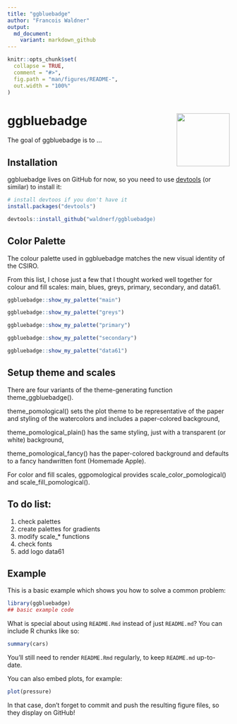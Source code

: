 ```yaml
---
title: "ggbluebadge"
author: "Francois Waldner"
output:
  md_document:
    variant: markdown_github
---
```


<!-- README.md is generated from README.Rmd. Please edit that file -->

```r
knitr::opts_chunk$set(
  collapse = TRUE,
  comment = "#>",
  fig.path = "man/figures/README-",
  out.width = "100%"
)
```

# ggbluebadge <img src="man/figures/logo.png" align="right" width="120" />

<!-- badges: start -->
<!-- badges: end -->

The goal of ggbluebadge is to ...

## Installation

ggbluebadge lives on GitHub for now, so you need to use [devtools](https://cran.r-project.org/web/packages/devtools/index.html) (or similar) to install it:

``` r
# install devtoos if you don't have it
install.packages("devtools")

devtools::install_github("waldnerf/ggbluebadge)
```

## Color Palette

The colour palette used in ggbluebadge matches the new visual identity of the CSIRO.

From this list, I chose just a few that I thought worked well together for colour and fill scales: main, blues, greys, primary, secondary, and data61.


``` r
ggbluebadge::show_my_palette("main")
```


``` r
ggbluebadge::show_my_palette("greys")
```

``` r
ggbluebadge::show_my_palette("primary")
```

``` r
ggbluebadge::show_my_palette("secondary")
```

``` r
ggbluebadge::show_my_palette("data61")
```


## Setup theme and scales
There are four variants of the theme-generating function theme_ggbluebadge().

theme_pomological() sets the plot theme to be representative of the paper and styling of the watercolors and includes a paper-colored background,

theme_pomological_plain() has the same styling, just with a transparent (or white) background,

theme_pomological_fancy() has the paper-colored background and defaults to a fancy handwritten font (Homemade Apple).

For color and fill scales, ggpomological provides scale_color_pomological() and scale_fill_pomological().

## To do list:
1. check palettes
2. create palettes for gradients
3. modify scale_* functions
4. check fonts
5. add logo data61

## Example

This is a basic example which shows you how to solve a common problem:

```r
library(ggbluebadge)
## basic example code
```

What is special about using `README.Rmd` instead of just `README.md`? You can include R chunks like so:

```r
summary(cars)
```

You'll still need to render `README.Rmd` regularly, to keep `README.md` up-to-date.

You can also embed plots, for example:

```r
plot(pressure)
```

In that case, don't forget to commit and push the resulting figure files, so they display on GitHub!
